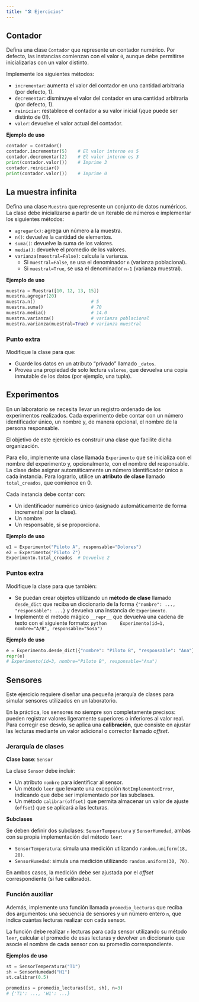 ```yaml
---
title: "🛠️ Ejercicios"
---
```


## Contador

Defina una clase `Contador` que represente un contador numérico.
Por defecto, las instancias comienzan con el valor `0`, aunque debe permitirse inicializarlas con
un valor distinto.

Implemente los siguientes métodos:

* `incrementar`: aumenta el valor del contador en una cantidad arbitraria (por defecto, 1).
* `decrementar`: disminuye el valor del contador en una cantidad arbitraria (por defecto, 1).
* `reiniciar`: restablece el contador a su valor inicial (¡que puede ser distinto de 0!).
* `valor`: devuelve el valor actual del contador.

**Ejemplo de uso**

```python
contador = Contador()
contador.incrementar(5)    # El valor interno es 5
contador.decrementar(2)    # El valor interno es 3
print(contador.valor())    # Imprime 3
contador.reiniciar()
print(contador.valor())    # Imprime 0
```

## La muestra infinita

Defina una clase `Muestra` que represente un conjunto de datos numéricos.
La clase debe inicializarse a partir de un iterable de números e implementar los siguientes
métodos:

* `agregar(x)`: agrega un número a la muestra.
* `n()`: devuelve la cantidad de elementos.
* `suma()`: devuelve la suma de los valores.
* `media()`: devuelve el promedio de los valores.
* `varianza(muestral=False)`: calcula la varianza.
  * Si `muestral=False`, se usa el denominador `n` (varianza poblacional).
  * Si `muestral=True`, se usa el denominador `n-1` (varianza muestral).

**Ejemplo de uso**

```python
muestra = Muestra([10, 12, 13, 15])
muestra.agregar(20)
muestra.n()                     # 5
muestra.suma()                  # 70
muestra.media()                 # 14.0
muestra.varianza()              # varianza poblacional
muestra.varianza(muestral=True) # varianza muestral
```

### Punto extra

Modifique la clase para que:

* Guarde los datos en un atributo "privado" llamado `_datos`.
* Provea una propiedad de solo lectura `valores`, que devuelva una copia inmutable de los datos
(por ejemplo, una tupla).


## Experimentos

En un laboratorio se necesita llevar un registro ordenado de los experimentos realizados.
Cada experimento debe contar con un número identificador único, un nombre y, de manera opcional,
el nombre de la persona responsable.

El objetivo de este ejercicio es construir una clase que facilite dicha organización.

Para ello, implemente una clase llamada `Experimento` que se inicializa con el nombre del
experimento y, opcionalmente, con el nombre del responsable.
La clase debe asignar automáticamente un número identificador único a cada instancia.
Para lograrlo, utilice un **atributo de clase** llamado `total_creados`, que comience en 0.

Cada instancia debe contar con:

* Un identificador numérico único (asignado automáticamente de forma incremental por la clase).
* Un nombre.
* Un responsable, si se proporciona.


**Ejemplo de uso**

```python
e1 = Experimento("Piloto A", responsable="Dolores")
e2 = Experimento("Piloto Z")
Experimento.total_creados  # Devuelve 2
```

### Puntos extra

Modifique la clase para que también:

* Se puedan crear objetos utilizando un **método de clase** llamado `desde_dict` que reciba
un diccionario de la forma  `{"nombre": ..., "responsable": ...}` y devuelva una instancia de `Experimento`.
* Implemente el método mágico `__repr__` que devuelva una cadena de texto con el siguiente formato:
    ```python
    Experimento(id=1, nombre="A/B", responsable="Sosa")
    ```

**Ejemplo de uso**

```python
e = Experimento.desde_dict({"nombre": "Piloto B", "responsable": "Ana"})
repr(e)
# Experimento(id=3, nombre="Piloto B", responsable="Ana")
```

## Sensores

Este ejercicio requiere diseñar una pequeña jerarquía de clases para simular sensores utilizados en
un laboratorio.

En la práctica, los sensores no siempre son completamente precisos: pueden registrar valores
ligeramente superiores o inferiores al valor real.
Para corregir ese desvío, se aplica una **calibración**, que consiste en ajustar las lecturas
mediante un valor adicional o corrector llamado _offset_.

### Jerarquía de clases

**Clase base**: `Sensor`

La clase `Sensor` debe incluir:

* Un atributo `nombre` para identificar al sensor.
* Un método `leer` que levante una excepción `NotImplementedError`, indicando que debe ser implementado por las subclases.
* Un método `calibrar(offset)` que permita almacenar un valor de ajuste (`offset`) que se aplicará a las lecturas.

**Subclases**

Se deben definir dos subclases: `SensorTemperatura` y `SensorHumedad`, ambas con su propia implementación del método `leer`:

* `SensorTemperatura`: simula una medición utilizando `random.uniform(18, 28)`.
* `SensorHumedad`: simula una medición utilizando `random.uniform(30, 70)`.

En ambos casos, la medición debe ser ajustada por el _offset_ correspondiente (si fue calibrado).

### Función auxiliar

Además, implemente una función llamada `promedio_lecturas` que reciba dos argumentos:
una secuencia de sensores y un número entero `n`, que indica cuántas lecturas realizar con cada sensor.

La función debe realizar `n` lecturas para cada sensor utilizando su método `leer`,
calcular el promedio de esas lecturas y devolver un diccionario que asocie el nombre de cada sensor
con su promedio correspondiente.


**Ejemplos de uso**

```python
st = SensorTemperatura("T1")
sh = SensorHumedad("H1")
st.calibrar(0.5)

promedios = promedio_lecturas([st, sh], n=3)
# {'T1': ..., 'H1': ...}
```